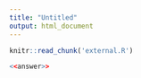 ```yaml
---
title: "Untitled"
output: html_document
---
```


```r
knitr::read_chunk('external.R')
```

```r
<<answer>>
```